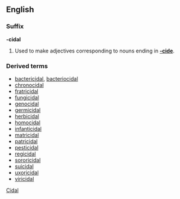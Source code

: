 ==English==
===Suffix===
'''-cidal'''

#Used to make adjectives corresponding to nouns ending in '''[[-cide]]'''.

===Derived terms===
*[[bactericidal]], [[bacteriocidal]]
*[[chronocidal]]
*[[fratricidal]]
*[[fungicidal]]
*[[genocidal]]
*[[germicidal]]
*[[herbicidal]]
*[[homocidal]]
*[[infanticidal]]
*[[matricidal]]
*[[patricidal]]
*[[pesticidal]]
*[[regicidal]]
*[[sororicidal]]
*[[suicidal]]
*[[uxoricidal]]
*[[viricidal]]

[[Category:English suffixes|Cidal]]